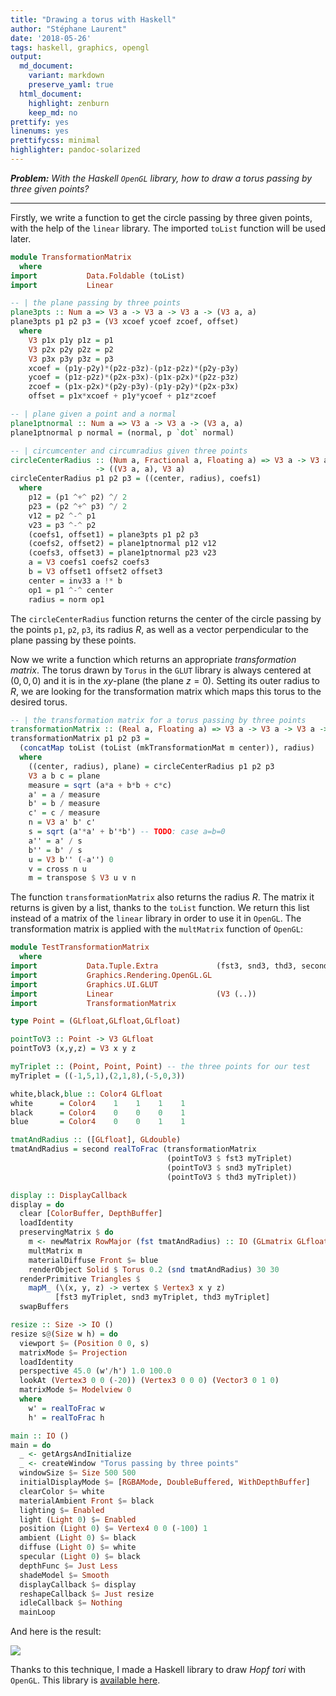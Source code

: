 ```yaml
---
title: "Drawing a torus with Haskell"
author: "Stéphane Laurent"
date: '2018-05-26'
tags: haskell, graphics, opengl
output:
  md_document:
    variant: markdown
    preserve_yaml: true
  html_document:
    highlight: zenburn
    keep_md: no
prettify: yes
linenums: yes
prettifycss: minimal
highlighter: pandoc-solarized
---
```


***Problem:*** *With the Haskell `OpenGL` library, how to draw a torus passing by three given points?*

___

Firstly, we write a function to get the circle passing by three given points, 
with the help of the `linear` library. The imported `toList` function will be 
used later.

```haskell
module TransformationMatrix
  where
import           Data.Foldable (toList)
import           Linear

-- | the plane passing by three points
plane3pts :: Num a => V3 a -> V3 a -> V3 a -> (V3 a, a)
plane3pts p1 p2 p3 = (V3 xcoef ycoef zcoef, offset)
  where
    V3 p1x p1y p1z = p1
    V3 p2x p2y p2z = p2
    V3 p3x p3y p3z = p3
    xcoef = (p1y-p2y)*(p2z-p3z)-(p1z-p2z)*(p2y-p3y)
    ycoef = (p1z-p2z)*(p2x-p3x)-(p1x-p2x)*(p2z-p3z)
    zcoef = (p1x-p2x)*(p2y-p3y)-(p1y-p2y)*(p2x-p3x)
    offset = p1x*xcoef + p1y*ycoef + p1z*zcoef

-- | plane given a point and a normal
plane1ptnormal :: Num a => V3 a -> V3 a -> (V3 a, a)
plane1ptnormal p normal = (normal, p `dot` normal)

-- | circumcenter and circumradius given three points
circleCenterRadius :: (Num a, Fractional a, Floating a) => V3 a -> V3 a -> V3 a
                   -> ((V3 a, a), V3 a)
circleCenterRadius p1 p2 p3 = ((center, radius), coefs1)
  where
    p12 = (p1 ^+^ p2) ^/ 2
    p23 = (p2 ^+^ p3) ^/ 2
    v12 = p2 ^-^ p1
    v23 = p3 ^-^ p2
    (coefs1, offset1) = plane3pts p1 p2 p3
    (coefs2, offset2) = plane1ptnormal p12 v12
    (coefs3, offset3) = plane1ptnormal p23 v23
    a = V3 coefs1 coefs2 coefs3
    b = V3 offset1 offset2 offset3
    center = inv33 a !* b
    op1 = p1 ^-^ center
    radius = norm op1
```

The `circleCenterRadius` function returns the center of the circle passing by 
the points `p1`, `p2`, `p3`, its radius $R$, as well as a vector perpendicular to 
the plane passing by these points.

Now we write a function which returns an appropriate *transformation matrix*. 
The torus drawn by `Torus` in the `GLUT` library is always centered at $(0,0,0)$ 
and it is in the $xy$-plane (the plane $z=0$). Setting its outer radius to $R$, 
we are looking for the transformation matrix which maps this torus to the 
desired torus. 

```haskell
-- | the transformation matrix for a torus passing by three points 
transformationMatrix :: (Real a, Floating a) => V3 a -> V3 a -> V3 a -> ([a], a)
transformationMatrix p1 p2 p3 =
  (concatMap toList (toList (mkTransformationMat m center)), radius)
  where
    ((center, radius), plane) = circleCenterRadius p1 p2 p3
    V3 a b c = plane
    measure = sqrt (a*a + b*b + c*c)
    a' = a / measure
    b' = b / measure
    c' = c / measure
    n = V3 a' b' c'
    s = sqrt (a'*a' + b'*b') -- TODO: case a=b=0
    a'' = a' / s
    b'' = b' / s
    u = V3 b'' (-a'') 0
    v = cross n u
    m = transpose $ V3 u v n
```

The function `transformationMatrix` also returns the radius $R$. 
The matrix it returns is given by a list, thanks to the `toList` function. 
We return this list instead of a matrix of the `linear` library in order to use 
it in `OpenGL`. The transformation matrix is applied with the `multMatrix` 
function of `OpenGL`:

```haskell
module TestTransformationMatrix
  where
import           Data.Tuple.Extra             (fst3, snd3, thd3, second)
import           Graphics.Rendering.OpenGL.GL
import           Graphics.UI.GLUT
import           Linear                       (V3 (..))
import           TransformationMatrix

type Point = (GLfloat,GLfloat,GLfloat)

pointToV3 :: Point -> V3 GLfloat
pointToV3 (x,y,z) = V3 x y z

myTriplet :: (Point, Point, Point) -- the three points for our test
myTriplet = ((-1,5,1),(2,1,8),(-5,0,3))

white,black,blue :: Color4 GLfloat
white      = Color4    1    1    1    1
black      = Color4    0    0    0    1
blue       = Color4    0    0    1    1

tmatAndRadius :: ([GLfloat], GLdouble)
tmatAndRadius = second realToFrac (transformationMatrix
                                   (pointToV3 $ fst3 myTriplet)
                                   (pointToV3 $ snd3 myTriplet)
                                   (pointToV3 $ thd3 myTriplet))

display :: DisplayCallback
display = do
  clear [ColorBuffer, DepthBuffer]
  loadIdentity
  preservingMatrix $ do
    m <- newMatrix RowMajor (fst tmatAndRadius) :: IO (GLmatrix GLfloat)
    multMatrix m
    materialDiffuse Front $= blue
    renderObject Solid $ Torus 0.2 (snd tmatAndRadius) 30 30
  renderPrimitive Triangles $
    mapM_ (\(x, y, z) -> vertex $ Vertex3 x y z)
          [fst3 myTriplet, snd3 myTriplet, thd3 myTriplet]
  swapBuffers

resize :: Size -> IO ()
resize s@(Size w h) = do
  viewport $= (Position 0 0, s)
  matrixMode $= Projection
  loadIdentity
  perspective 45.0 (w'/h') 1.0 100.0
  lookAt (Vertex3 0 0 (-20)) (Vertex3 0 0 0) (Vector3 0 1 0)
  matrixMode $= Modelview 0
  where
    w' = realToFrac w
    h' = realToFrac h

main :: IO ()
main = do
  _ <- getArgsAndInitialize
  _ <- createWindow "Torus passing by three points"
  windowSize $= Size 500 500
  initialDisplayMode $= [RGBAMode, DoubleBuffered, WithDepthBuffer]
  clearColor $= white
  materialAmbient Front $= black
  lighting $= Enabled
  light (Light 0) $= Enabled
  position (Light 0) $= Vertex4 0 0 (-100) 1
  ambient (Light 0) $= black
  diffuse (Light 0) $= white
  specular (Light 0) $= black
  depthFunc $= Just Less
  shadeModel $= Smooth
  displayCallback $= display
  reshapeCallback $= Just resize
  idleCallback $= Nothing
  mainLoop
```

And here is the result:

![](figures/torusPassingByThreePoints.png)

Thanks to this technique, I made a Haskell library to draw *Hopf tori* with 
`OpenGL`. This library is [available here](https://github.com/stla/villarceau). 